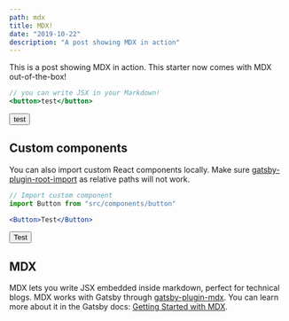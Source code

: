```yaml
---
path: mdx
title: MDX!
date: "2019-10-22"
description: "A post showing MDX in action"
---
```



This is a post showing MDX in action. This starter now comes with MDX out-of-the-box!

```jsx
// you can write JSX in your Markdown!
<button>test</button>
```

<button>test</button>

## Custom components

You can also import custom React components locally. Make sure [gatsby-plugin-root-import](https://www.gatsbyjs.org/plugins/gatsby-plugin-root-import/) as relative paths will not work.

```jsx
// Import custom component
import Button from "src/components/button"
```

```jsx
<Button>Test</Button>
```

<Button>Test</Button>

## MDX

MDX lets you write JSX embedded inside markdown, perfect for technical blogs. MDX works with Gatsby through [gatsby-plugin-mdx](https://www.gatsbyjs.org/packages/gatsby-plugin-mdx/). You can learn more about it in the Gatsby docs: [Getting Started with MDX](https://www.gatsbyjs.org/docs/mdx/getting-started/).
